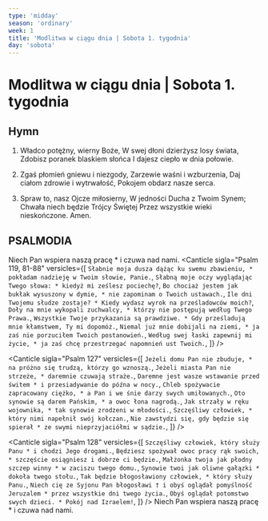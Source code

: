 ```yaml
---
type: 'midday'
season: 'ordinary'
week: 1
title: 'Modlitwa w ciągu dnia | Sobota 1. tygodnia'
day: 'sobota'
---
```


# Modlitwa w ciągu dnia | Sobota 1. tygodnia

<OpeningVersicle />

## Hymn

1. Władco potężny, wierny Boże,
   W swej dłoni dzierżysz losy świata,
   Zdobisz poranek blaskiem słońca
   I dajesz ciepło w dnia połowie.

2. Zgaś płomień gniewu i niezgody,
   Zarzewie waśni i wzburzenia,
   Daj ciałom zdrowie i wytrwałość,
   Pokojem obdarz nasze serca.

3. Spraw to, nasz Ojcze miłosierny,
   W jedności Ducha z Twoim Synem;
   Chwała niech będzie Trójcy Świętej
   Przez wszystkie wieki nieskończone. Amen.

## PSALMODIA

<Antiphon>Niech Pan wspiera naszą pracę * i czuwa nad nami.</Antiphon>
<Canticle
  sigla="Psalm 119, 81-88"
  versicles={[
`Słabnie moja dusza dążąc ku swemu zbawieniu, *
pokładam nadzieję w Twoim słowie, Panie.`,
`Słabną moje oczy wyglądając Twego słowa: *
kiedyż mi ześlesz pociechę?`,
`Bo chociaż jestem jak bukłak wysuszony w dymie, *
nie zapominam o Twoich ustawach.`,
`Ile dni Twojemu słudze zostaje? *
Kiedy wydasz wyrok na prześladowców moich?`,
`Doły na mnie wykopali zuchwalcy, *
którzy nie postępują według Twego Prawa.`,
`Wszystkie Twoje przykazania są prawdziwe. *
Gdy prześladują mnie kłamstwem, Ty mi dopomóż.`,
`Niemal już mnie dobijali na ziemi, *
ja zaś nie porzuciłem Twoich postanowień.`,
`Według swej łaski zapewnij mi życie, *
ja zaś chcę przestrzegać napomnień ust Twoich.`,
  ]}
/>

<Canticle
  sigla="Psalm 127"
  versicles={[
    `Jeżeli domu Pan nie zbuduje, *
na próżno się trudzą, którzy go wznoszą.`,
    `Jeżeli miasta Pan nie strzeże, *
daremnie czuwają straże.`,
    `Daremne jest wasze wstawanie przed świtem *
i przesiadywanie do późna w nocy.`,
    `Chleb spożywacie zapracowany ciężko, *
a Pan i we śnie darzy swych umiłowanych.`,
    `Oto synowie są darem Pańskim, *
a owoc łona nagrodą.`,
    `Jak strzały w ręku wojownika, *
tak synowie zrodzeni w młodości.`,
    `Szczęśliwy człowiek, *
który nimi napełnił swój kołczan.`,
    `Nie zawstydzi się, gdy będzie się spierał *
ze swymi nieprzyjaciółmi w sądzie.`,
  ]}
/>

<Canticle
  sigla="Psalm 128"
  versicles={[
`Szczęśliwy człowiek, który służy Panu *
i chodzi Jego drogami.`,
`Będziesz spożywał owoc pracy rąk swoich, *
szczęście osiągniesz i dobrze ci będzie.`,
`Małżonka twoja jak płodny szczep winny *
w zaciszu twego domu.`,
`Synowie twoi jak oliwne gałązki *
dokoła twego stołu.`,
`Tak będzie błogosławiony człowiek, *
który służy Panu.`,
`Niech cię ze Syjonu Pan błogosławi †
i obyś oglądał pomyślność Jeruzalem *
przez wszystkie dni twego życia.`,
`Obyś oglądał potomstwo swych dzieci. *
Pokój nad Izraelem!`,
  ]}
/>
<Antiphon>Niech Pan wspiera naszą pracę * i czuwa nad nami.</Antiphon>

<WeeklyRotation>
  <MiddayPassagePrayer
    sigla="Pwt 8, 5b-6"
    passage="Jak wychowuje człowiek swego syna, tak Pan, Bóg twój, wychowuje ciebie. Strzeż więc nakazów Pana, Boga twego, chodząc Jego drogami, by żyć w bojaźni przed Nim."
    versicle="Bojaźń Pana jest szczera i trwa na wieki."
    response="Sądy Pana prawdziwe, a wszystkie razem słuszne."
    prayer="Panie Boże, Ojcze wszechmogący, udziel nam światła Ducha Świętego, † broń nas, korzących się przed Twoim majestatem, od wszelkich niebezpieczeństw, * abyśmy z radością Ciebie chwalili. Przez Chrystusa, Pana naszego."
  />

  <MiddayPassagePrayer
    sigla="1 Krl 2, 2b-3"
    passage="Bądź mocny i okaż się mężem. Będziesz strzegł zarządzeń Pana, Boga twego, aby iść za Jego wskazaniami, przestrzegać Jego praw, poleceń i nakazów, aby ci się powiodło wszystko, co zamierzysz, i wszystko, czym się zajmiesz."
    versicle="Prowadź mnie, Panie, drogą Twych przykazań."
    response="Ponieważ je miłuję."
    prayer="Boże, jaśniejący ogniu wiekuistej miłości, † spraw, abyśmy zawsze płonąc Twoją miłością, * kochali Ciebie nade wszystko, a bliźnich ze względu na Ciebie. Przez Chrystusa, Pana naszego."
  />

  <MiddayPassagePrayer
    sigla="Jr 6, 16"
    passage="Stańcie na drogach i patrzcie, zapytajcie o dawne ścieżki, gdzie jest droga najlepsza, idźcie po niej, a znajdziecie dla siebie wytchnienie."
    versicle="Napomnienia Twoje, Panie, są moim dziedzictwem na wieki."
    response="I są radością mojego serca."
    prayer="Boże, wysłuchaj nasze prośby i obdarz nas trwałym pokojem, † pozwól nam przez całe życie cieszyć się Twoją obecnością * i za wstawiennictwem Najświętszej Maryi Panny bezpiecznie dojść do Ciebie. Przez Chrystusa, Pana naszego."
  />
</WeeklyRotation>
